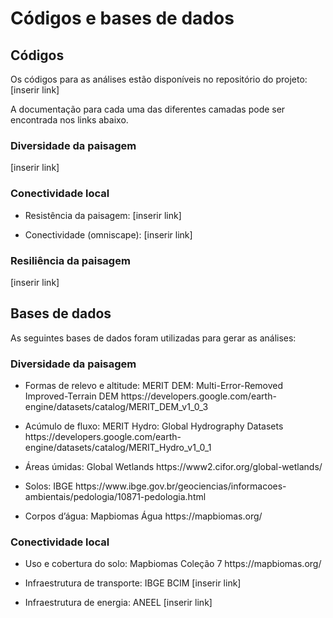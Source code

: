 # Códigos e bases de dados

## Códigos

Os códigos para as análises estão disponíveis no repositório do projeto:
[inserir link]

A documentação para cada uma das diferentes camadas pode ser encontrada nos links abaixo.

### Diversidade da paisagem

[inserir link]

### Conectividade local

+ Resistência da paisagem:
[inserir link]

+ Conectividade (omniscape):
[inserir link]

### Resiliência da paisagem

[inserir link]


## Bases de dados

As seguintes bases de dados foram utilizadas para gerar as análises:

### Diversidade da paisagem

+ Formas de relevo e altitude:
MERIT DEM: Multi-Error-Removed Improved-Terrain DEM
https://developers.google.com/earth-engine/datasets/catalog/MERIT_DEM_v1_0_3

+ Acúmulo de fluxo:
MERIT Hydro: Global Hydrography Datasets
https://developers.google.com/earth-engine/datasets/catalog/MERIT_Hydro_v1_0_1

+ Áreas úmidas:
Global Wetlands
https://www2.cifor.org/global-wetlands/

+ Solos:
IBGE
https://www.ibge.gov.br/geociencias/informacoes-ambientais/pedologia/10871-pedologia.html

+ Corpos d’água:
Mapbiomas Água
https://mapbiomas.org/


### Conectividade local

+ Uso e cobertura do solo: Mapbiomas Coleção 7
https://mapbiomas.org/

+ Infraestrutura de transporte: IBGE BCIM
[inserir link]

+ Infraestrutura de energia: ANEEL
[inserir link]

